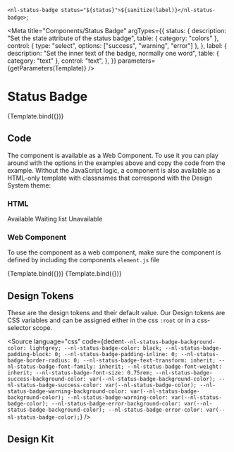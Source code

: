 
  `<nl-status-badge status="${status}">${sanitize(label)}</nl-status-badge>`;

<Meta
  title="Components/Status Badge"
  argTypes={{
    status: {
      description: "Set the state attribute of the status badge",
      table: { category: "colors" },
      control: { type: "select", options: ["success", "warning", "error"] },
    },
    label: {
      description: "Set the inner text of the badge, normally one word",
      table: { category: "text" },
      control: "text",
    },
  }}
  parameters={getParameters(Template)}
/>

# Status Badge

<Canvas>
  <Story name="Success" args={{ status: "success", label: "Online" }}>
    {Template.bind({})}
  </Story>
</Canvas>

<ArgsTable story="Success" />

## Code

The component is available as a Web Component. To use it you can play around with the options in the examples above and copy the code from the example.
Without the JavaScript logic, a component is also available as a HTML-only template with classnames that correspond with the Design System theme:

### HTML

<Canvas>
  <span class="nl-status-badge nl-status-badge--success">Available</span>
  <span class="nl-status-badge nl-status-badge--warning">Waiting list</span>
  <span class="nl-status-badge nl-status-badge--error">Unavailable</span>
</Canvas>

### Web Component

To use the component as a web component, make sure the component is defined by including the components `element.js` file

<Canvas>
  <Story id="components-status-badge--success"></Story>
  <Story name="Warning" args={{ status: "warning", label: "Connecting..." }}>
    {Template.bind({})}
  </Story>
  <Story name="Error" args={{ status: "error", label: "Offline" }}>
    {Template.bind({})}
  </Story>
</Canvas>

## Design Tokens

These are the design tokens and their default value. Our Design tokens are CSS variables and can be assigned either in the css `:root` or in a css-selector scope.

<Source
  language="css"
  code={dedent`--nl-status-badge-background-color: lightgrey;
  --nl-status-badge-color: black;
  --nl-status-badge-padding-block: 0;
  --nl-status-badge-padding-inline: 0;
  --nl-status-badge-border-radius: 0;
  --nl-status-badge-text-transform: inherit;
  --nl-status-badge-font-family: inherit;
  --nl-status-badge-font-weight: inherit;
  --nl-status-badge-font-size: 0.75rem;
  --nl-status-badge-success-background-color: var(--nl-status-badge-background-color);
  --nl-status-badge-success-color: var(--nl-status-badge-color);
  --nl-status-badge-warning-background-color: var(--nl-status-badge-background-color);
  --nl-status-badge-warning-color: var(--nl-status-badge-color);
  --nl-status-badge-error-background-color: var(--nl-status-badge-background-color);
  --nl-status-badge-error-color: var(--nl-status-badge-color);`}
/>

## Design Kit

<MDXEmbedProvider>
  <Figma title="Status Badge" url="file/thNg88CEm4XU4Pm9K2V0m2/component%2Fbadge%2Fstatus-badge?node-id=0%3A1" />
</MDXEmbedProvider>
